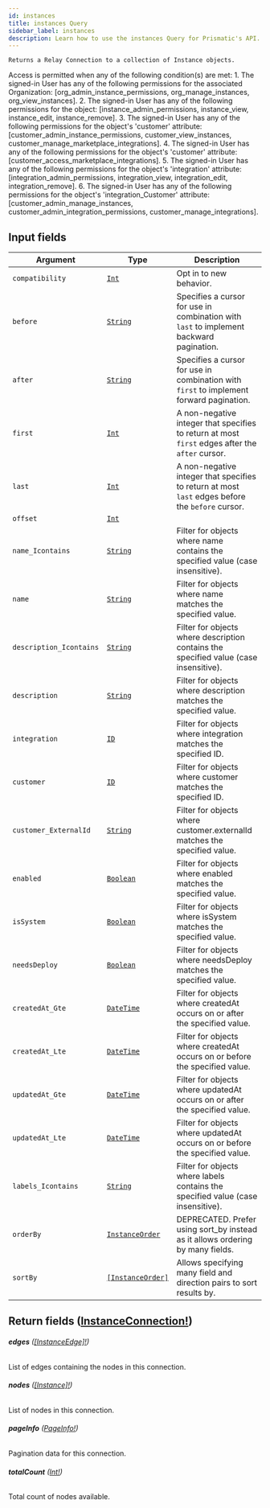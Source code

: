 ```yaml
---
id: instances
title: instances Query
sidebar_label: instances
description: Learn how to use the instances Query for Prismatic's API.
---
```


    Returns a Relay Connection to a collection of Instance objects.

Access is permitted when any of the following condition(s) are met: 1. The signed-in User has any of the following permissions for the associated Organization: [org_admin_instance_permissions, org_manage_instances, org_view_instances]. 2. The signed-in User has any of the following permissions for the object: [instance_admin_permissions, instance_view, instance_edit, instance_remove]. 3. The signed-in User has any of the following permissions for the object's 'customer' attribute: [customer_admin_instance_permissions, customer_view_instances, customer_manage_marketplace_integrations]. 4. The signed-in User has any of the following permissions for the object's 'customer' attribute: [customer_access_marketplace_integrations]. 5. The signed-in User has any of the following permissions for the object's 'integration' attribute: [integration_admin_permissions, integration_view, integration_edit, integration_remove]. 6. The signed-in User has any of the following permissions for the object's 'integration_Customer' attribute: [customer_admin_manage_instances, customer_admin_integration_permissions, customer_manage_integrations].

## Input fields

| Argument                | Type                                                           | Description                                                                                      |
| ----------------------- | -------------------------------------------------------------- | ------------------------------------------------------------------------------------------------ |
| `compatibility`         | [`Int`](api/schema/scalar/Int.mdx)                             | Opt in to new behavior.                                                                          |
| `before`                | [`String`](api/schema/scalar/String.mdx)                       | Specifies a cursor for use in combination with `last` to implement backward pagination.          |
| `after`                 | [`String`](api/schema/scalar/String.mdx)                       | Specifies a cursor for use in combination with `first` to implement forward pagination.          |
| `first`                 | [`Int`](api/schema/scalar/Int.mdx)                             | A non-negative integer that specifies to return at most `first` edges after the `after` cursor.  |
| `last`                  | [`Int`](api/schema/scalar/Int.mdx)                             | A non-negative integer that specifies to return at most `last` edges before the `before` cursor. |
| `offset`                | [`Int`](api/schema/scalar/Int.mdx)                             |                                                                                                  |
| `name_Icontains`        | [`String`](api/schema/scalar/String.mdx)                       | Filter for objects where name contains the specified value (case insensitive).                   |
| `name`                  | [`String`](api/schema/scalar/String.mdx)                       | Filter for objects where name matches the specified value.                                       |
| `description_Icontains` | [`String`](api/schema/scalar/String.mdx)                       | Filter for objects where description contains the specified value (case insensitive).            |
| `description`           | [`String`](api/schema/scalar/String.mdx)                       | Filter for objects where description matches the specified value.                                |
| `integration`           | [`ID`](api/schema/scalar/ID.mdx)                               | Filter for objects where integration matches the specified ID.                                   |
| `customer`              | [`ID`](api/schema/scalar/ID.mdx)                               | Filter for objects where customer matches the specified ID.                                      |
| `customer_ExternalId`   | [`String`](api/schema/scalar/String.mdx)                       | Filter for objects where customer.externalId matches the specified value.                        |
| `enabled`               | [`Boolean`](api/schema/scalar/Boolean.mdx)                     | Filter for objects where enabled matches the specified value.                                    |
| `isSystem`              | [`Boolean`](api/schema/scalar/Boolean.mdx)                     | Filter for objects where isSystem matches the specified value.                                   |
| `needsDeploy`           | [`Boolean`](api/schema/scalar/Boolean.mdx)                     | Filter for objects where needsDeploy matches the specified value.                                |
| `createdAt_Gte`         | [`DateTime`](api/schema/scalar/DateTime.mdx)                   | Filter for objects where createdAt occurs on or after the specified value.                       |
| `createdAt_Lte`         | [`DateTime`](api/schema/scalar/DateTime.mdx)                   | Filter for objects where createdAt occurs on or before the specified value.                      |
| `updatedAt_Gte`         | [`DateTime`](api/schema/scalar/DateTime.mdx)                   | Filter for objects where updatedAt occurs on or after the specified value.                       |
| `updatedAt_Lte`         | [`DateTime`](api/schema/scalar/DateTime.mdx)                   | Filter for objects where updatedAt occurs on or before the specified value.                      |
| `labels_Icontains`      | [`String`](api/schema/scalar/String.mdx)                       | Filter for objects where labels contains the specified value (case insensitive).                 |
| `orderBy`               | [`InstanceOrder`](api/schema/input_object/InstanceOrder.mdx)   | DEPRECATED. Prefer using sort_by instead as it allows ordering by many fields.                   |
| `sortBy`                | [`[InstanceOrder]`](api/schema/input_object/InstanceOrder.mdx) | Allows specifying many field and direction pairs to sort results by.                             |

## Return fields ([InstanceConnection!](api/schema/object/InstanceConnection.mdx))

###### <b>edges</b> ([[InstanceEdge]!](api/schema/object/InstanceEdge.mdx))

List of edges containing the nodes in this connection.

###### <b>nodes</b> ([[Instance]!](api/schema/object/Instance.mdx))

List of nodes in this connection.

###### <b>pageInfo</b> ([PageInfo!](api/schema/object/PageInfo.mdx))

Pagination data for this connection.

###### <b>totalCount</b> ([Int!](api/schema/scalar/Int.mdx))

Total count of nodes available.
